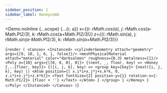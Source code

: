 ---
sidebar_position: 1
sidebar_label: Honeycomb
---



<Demo noInline {...scope} {...{r, a}}
    x={{i: r*Math.cos(a), j: r*Math.cos(a-Math.PI*2/3), k: r*Math.cos(a+Math.PI*2/3)}}
    z={{i: r*Math.sin(a), j: r*Math.sin(a-Math.PI*2/3), k: r*Math.sin(a+Math.PI*2/3)}}
>
{`render (
  <Canvas>
    <Instanced>
      <cylinderGeometry attach="geometry" args={[9, 10, 1, 6, 1, false]}/>
      <meshPhysicalMaterial attach="material" color="darksalmon" roughness={0.3} metalness={1}/>
      <Poly n={10} args={[[0, 0, 0], 0]}>
        {(next, _, floor, key) =>
          <Honey {...{floor, key}}>
            {([i, j, k], key) =>
              <group key={key}>
                {next([i, j, k], key) ||
                  <Atom position={[
                    x.i*i+x.j*j+x.k*k, 0,
                    z.i*i+z.j*j+z.k*k]}>
                    <Text fontSize={2}
                      position-y={1}
                      rotation-x={-Math.PI/2}>
                      {floor + ''}
                    </Text>
                  </Atom>
                }
              </group>
            }
          </Honey>
        }
      </Poly>
    </Instanced>
  </Canvas>
  )`}
</Demo>
